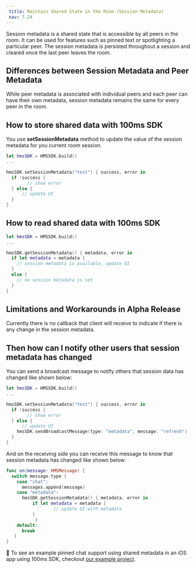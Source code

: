```yaml
---
 title: Maintain Shared State in the Room (Session Metadata)
 nav: 7.24
---
```


Session metadata is a shared state that is accessible by all peers in the room. It can be used for features such as pinned text or spotlighting a particular peer. The session metadata is persisted throughout a session and cleared once the last peer leaves the room.

## Differences between Session Metadata and Peer Metadata

While peer metadata is associated with individual peers and each peer can have their own metadata, session metadata remains the same for every peer in the room.

## How to store shared data with 100ms SDK

You use **setSessionMetadata** method to update the value of the session metadata for you current room session.

```swift
let hmsSDK = HMSSDK.build()
...

hmsSDK.setSessionMetadata("test") { success, error in
  if !success {
		// show error
  } else {
	  // update UI
  }
}
```

## How to read shared data with 100ms SDK

```swift
let hmsSDK = HMSSDK.build()
...

hmsSDK.getSessionMetadata() { metadata, error in
  if let metadata = metadata {
    // session metadata is available, update UI
  }
  else {
    // no session metadata is set
  }
}
```

## Limitations and Workarounds in Alpha Release

Currently there is no callback that client will receive to indicate if there is any change in the session metadata.

## Then how can I notify other users that session metadata has changed

You can send a broadcast message to notify others that session data has changed like shown below:

```swift
let hmsSDK = HMSSDK.build()
...

hmsSDK.setSessionMetadata("test") { success, error in
  if !success {
		// show error
  } else {
	  // update UI
    hmsSDK.sendBroadcastMessage(type: "metadata", message: "refresh")
  }
}
```

And on the receiving side you can receive this message to know that session metadata has changed like shown below:

```swift
func on(message: HMSMessage) {
  switch message.type {
    case "chat":
      messages.append(message)
    case "metadata":
      hmsSDK.getSessionMetadata() { metadata, error in
	      if let metadata = metadata {
				  // update UI with metadata
	      }
		   }
    default:
      break
   }
}
```

👀 To see an example pinned chat support using shared metadata in an iOS app using 100ms SDK, checkout [our example project](https://github.com/100mslive/100ms-ios-sdk/tree/main/Example).
